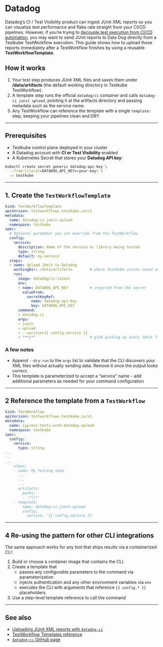 # Datadog

Datadog’s CI / Test Visibility product can ingest JUnit XML reports so you can visualize test performance and flake rate straight from your CI/CD pipelines. However, if you’re trying to [decouple test execution from CI/CD automation](https://testkube.io/learn/stop-running-tests-with-your-ci-cd-tool), you may want to send JUnit reports to Data Dog directly from a Testkube TestWorkflow execution. This guide shows how to upload those reports immediately after a TestWorkflow finishes by using a reusable **TestWorkflowTemplate**.

## How it works

1. Your test step produces JUnit XML files and saves them under **/data/artifacts** (the default working directory in Testkube TestWorkflow).
2. A template step runs the official `datadog/ci` container and calls `datadog-ci junit upload`, pointing it at the artifacts directory and passing metadata such as the service name.
3. Any TestWorkflow can reference the template with a single `template:` step, keeping your pipelines clean and DRY.

---

## Prerequisites

- Testkube control plane deployed in your cluster
- A Datadog account with **CI or Test Visibility** enabled
- A Kubernetes Secret that stores your **Datadog API key**:

```bash
kubectl create secret generic datadog-api-key \
  --from-literal=DATADOG_API_KEY=<your-key> \
  -n testkube

```

---

## 1. Create the `TestWorkflowTemplate`

```yaml
kind: TestWorkflowTemplate
apiVersion: testworkflows.testkube.io/v1
metadata:
  name: datadog-ci-junit-upload
  namespace: testkube
spec:
  # Optional parameter you can override from the TestWorkflow
  config:
    service:
      description: Name of the service or library being tested
      type: string
      default: my-service
  steps:
  - name: Upload JUnit to Datadog
    workingDir: /data/artifacts        # where Testkube stores saved artifacts
    run:
      image: datadog/ci:latest
      env:
      - name: DATADOG_API_KEY          # injected from the secret
        valueFrom:
          secretKeyRef:
            name: datadog-api-key
            key: DATADOG_API_KEY
      command:
      - datadog-ci
      args:
      - junit
      - upload
      - --service={{ config.service }}
      - "**/*"                         # glob picking up every JUnit file

```

### A few notes

- Append `--dry-run` to the `args` list to validate that the CLI discovers your XML files without actually sending data. Remove it once the output looks correct.
- This template is parameterized to accept a “service” name - add additional parameters as needed for your command configuration

---

## 2 Reference the template from a `TestWorkflow`

```yaml
kind: TestWorkflow
apiVersion: testworkflows.testkube.io/v1
metadata:
  name: cypress-tests-with-datadog-upload
  namespace: testkube
spec:
  config:
    service:
      type: string
...
...
...
    steps:
    - name: My testing step
      ...
      ...
      ...
      artifacts:
        paths:
        - '**/*'
    - template:
        name: datadog-ci-junit-upload
        config:
          service: '{{ config.service }}'

```

---

## 4 Re‑using the pattern for other CLI integrations

The same approach works for any tool that ships results via a containerized CLI:

1. Build or choose a container image that contains the CLI.
2. Create a template that
    - passes any configurable parameters to the command via parameterization
    - injects authentication and any other environment variables via `env`
    - executes the CLI with arguments that reference `{{ config.* }}` placeholders.
3. Use a step-level template reference to call the command

---

## See also

- [Uploading JUnit XML reports with `datadog-ci`](https://docs.datadoghq.com/tests/setup/junit_xml/)
- [TestWorkflow Templates reference](https://docs.testkube.io/articles/test-workflow-templates)
- [`datadog-ci` GitHub page](https://github.com/DataDog/datadog-ci)
